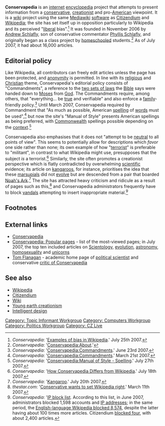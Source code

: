 '''Conservapedia''' is an [[internet]] [[encyclopedia]] project that attempts to present information from a [[conservatism|conservative]], [[Young Earth creationism|creationist]] and pro-[[United States of America|American]] viewpoint. It is a [[wiki]] project using the same [[Mediawiki]] [[software]] as [[Citizendium]] and [[Wikipedia]]; the site has set itself up in opposition particularly to Wikipedia and its perceived "[[liberalism|liberal]] bias".<ref>''Conservapedia'': '[http://www.conservapedia.com/index.php?title=Examples_of_Bias_in_Wikipedia&oldid=249783 Examples of bias in Wikipedia].' July 25th 2007.</ref> It was founded in November 2006 by [[Andrew Schlafly]], son of conservative commentator [[Phyllis Schlafly]], and originally began as a class project by [[homeschooling|homeschooled]] students.<ref>''Conservapedia'': '[http://www.conservapedia.com/Conservapedia:About Conservapedia:About].'</ref> As of July 2007, it had about 16,000 articles.

==Editorial policy==
Like Wikipedia, all contributors can freely edit articles unless the page has been protected, and [[anonymity]] is permitted. In line with its [[religion|religious]] and [[Christianity|Christian]] theme, Conservapedia's editorial policy consists of "Commandments", a reference to the [[Ten Commandments|two sets of laws]] the [[Bible]] says were handed down to [[Moses]] from [[God]]. The Commandments require, among others, that "everything... be [[truth|true]] and verifiable" and also enforce a [[family]]-friendly policy.<ref>''Conservapedia'': '[http://www.conservapedia.com/index.php?title=Conservapedia:Commandments&oldid=207247 Conservapedia:Commandments].' June 23rd 2007.</ref> Until March 2007, Conservapedia required by Commandment that "As much as possible, American [[spelling]] of [[word]]s must be used",<ref>''Conservapedia'': '[http://www.conservapedia.com/index.php?title=Conservapedia:Commandments&oldid=55263 Conservapedia:Commandments].' March 21st 2007.</ref> but now the site's "Manual of Style" presents American spellings as being preferred, with [[Commonwealth of Nations|Commonwealth]] spellings possible depending on the [[context]].<ref>''Conservapedia'': '[http://www.conservapedia.com/index.php?title=Conservapedia:Manual_of_Style&oldid=252988#Spelling Conservapedia:Manual of Style - Spelling].' July 27th 2007.</ref>

Conservapedia also emphasises that it does not "attempt to be [[neutrality|neutral]] to all points of view". This seems to potentially allow for descriptions which ''favor'' one side rather than none; its own example of how "[[terrorism|terrorist]]" is preferable to "militant", in contrast to what Wikipedia might use, presupposes that the subject ''is'' a terrorist.<ref>''Conservapedia'': '[http://www.conservapedia.com/index.php?title=Conservapedia:How_Conservapedia_Differs_from_Wikipedia&oldid=239880 How Conservapedia Differs from Wikipedia].' July 18th 2007.</ref> Similarly, the site often promotes a creationist perspective which is flatly contradicted by overwhelming [[science|scientific]] evidence; its article on [[kangaroo|kangaroo]]s, for instance, prioritises the idea that these [[marsupial]]s did not [[evolution|evolve]] but are descended from a pair that boarded [[Noah's Ark]].<ref>''Conservapedia'': '[http://www.conservapedia.com/index.php?title=Kangaroo&oldid=242574 Kangaroo].' July 20th 2007.</ref> The site has attracted heavy criticism and ridicule as a result of pages such as this,<ref>''thestar.com'': '[http://www.thestar.com/sciencetech/article/190501 Conservative wants to set Wikipedia right].' March 11th 2007.</ref> and Conservapedia administrators frequently have to block [[vandalism (wiki)|vandals]] attempting to insert inappropriate material.<ref>''Conservapedia'': '[http://www.conservapedia.com/Special:Ipblocklist IP block list]. According to this list, in June 2007, administrators blocked 1,598 accounts and [[IP address]]es; in the same period, the [http://en.wikipedia.org/wiki/Special:Ipblocklist English-language Wikipedia blocked 8,574], despite the latter having about 100 times more articles. Citizendium [http://en.citizendium.org/wiki/Special:Ipblocklist blocked four], with about 2,400 articles.</ref>

==Footnotes==
<div class="references-2column">
<references/>
</div>

==External links==
*[http://www.conservapedia.com Conservapedia]
*[http://www.conservapedia.com/Special:Popularpages Conservapedia: Popular pages] - list of the most-viewed pages; in July 2007, the top ten included articles on [[Scientology]], [[evolution]], [[astronomy]], [[homosexuality]] and [[unicorn]]s
*[http://www.poli.ucalgary.ca/Flanagan.htm Tom Flanagan] - academic home page of [[political science|political scientist]] and conservative [http://www.thestar.com/sciencetech/article/190501 critic of Conservapedia]

==See also==
*[[Wikipedia]]
*[[Citizendium]]
*[[Wiki]]
*[[Young earth creationism]]
*[[Intelligent design]]

[[Category: Topic Informant Workgroup]]
[[Category: Computers Workgroup]]
[[Category: Politics Workgroup]]
[[Category: CZ Live]]